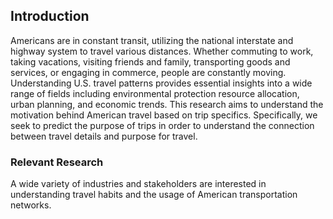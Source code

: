 ## Introduction

Americans are in constant transit, utilizing the national interstate and highway system to travel various distances. Whether commuting to work, taking vacations, visiting friends and family, transporting goods and services, or engaging in commerce, people are constantly moving. Understanding U.S. travel patterns provides essential insights into a wide range of fields including environmental protection resource allocation, urban planning, and economic trends. This research aims to understand the motivation behind American travel based on trip specifics. Specifically, we seek to predict the purpose of trips in order to understand the connection between travel details and purpose for travel.

### Relevant Research

A wide variety of industries and stakeholders are interested in understanding travel habits and the usage of American transportation networks. 

### 